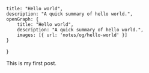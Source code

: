     title: "Hello world",
    description: "A quick summary of hello world.",
    openGraph: {
        title: "Hello world",
        description: "A quick summary of hello world.",
        images: [{ url: 'notes/og/hello-world' }]
    }
}

This is my first post.

